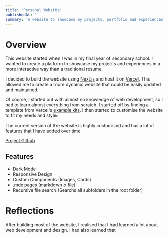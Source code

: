 ```yaml
---
title: 'Personal Website'
publishedAt: ''
summary: 'A website to showcase my projects, portfolio and experiences'
---
```

# Overview

This website started when I was in my final year of secondary school. I wanted to create a platform to showcase my projects and experiences in a more interactive way than a traditional resume.

I decided to build the website using [Next.js](https://nextjs.org/) and host it on [Vercel](https://vercel.com/home). This allowed me to create a more dynamic website that could be easily updated and maintained. 

Of course, I started out with almost no knowledge of web development, so I had to learn almost everything from scratch. I started off by finding a template from Vercel's [example kits](https://vercel.com/templates/next.js/portfolio-starter-kit). I then started to customise the website to fit my needs and style.

The current version of the website is highly customised and has a lot of features that I have added over time. 

[Project Github](https://github.com/Kliffyyy/portfolio)

## Features

- Dark Mode
- Responsive Design
- Custom Components (Images, Cards)
- [.mdx](https://mdxjs.com/) pages (markdown-x file)
- Recursive file search (Searchs all subfolders in the root folder)

# Reflections
After building most of the website, I realised that I had learned a lot about web development and design. I had also learned that 